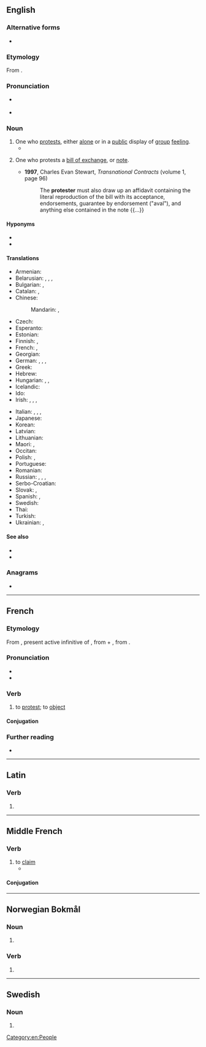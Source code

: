 ==English==

===Alternative forms===
* {{l|en|protestor}}

===Etymology===
From {{suffix|en|protest|er}}.

===Pronunciation===
* {{a|US}} {{IPA|en|/pɹəˈtestəɹ/|/ˈpɹoʊtestəɹ/}}
* {{audio|en|LL-Q1860 (eng)-Vealhurl-protester.wav|Audio (RP)}}

===Noun===
{{en-noun}}

# One who [[protest]]s, either [[alone]] or in a [[public]] display of [[group]] [[feeling]].
#* {{quote-journal|en|date=2013-06-07|author={{w|Gary Younge}}
|volume=188|issue=26|page=18|magazine={{w|The Guardian Weekly}}
|title=[http://www.guardian.co.uk/commentisfree/2013/jun/02/hypocrisy-lies-at-heart-bradley-manning-trial Hypocrisy lies at heart of Manning prosecution]
|passage=The dispatches [&hellip;] also exposed the blatant discrepancy between the west's professed values and actual foreign policies. Having lectured the Arab world about democracy for years, its collusion in suppressing freedom was undeniable as '''protesters''' were met by weaponry and tear gas made in the west, employed by a military trained by westerners.}}
#: {{ux|en|The '''protesters''' thronged Trafalgar Square and sang anti-war songs.}}
# {{lb|en|legal}} One who protests a [[bill of exchange]], or [[note]].
#* '''1997''', Charles Evan Stewart, ''Transnational Contracts'' (volume 1, page 96)
#*: The '''protester''' must also draw up an affidavit containing the literal reproduction of the bill with its acceptance, endorsements, guarantee by endorsement ("aval"), and anything else contained in the note {{...}}

====Hyponyms====
* {{l|en|tax protester}}
* {{l|en|demonstrator}}

====Translations====
{{trans-top|person who protests}}
* Armenian: {{t+|hy|բողոքավոր}}
* Belarusian: {{t|be|пратэсту́ючы|m}}, {{t|be|пратэсту́ючая|f}}, {{t|be|пратэсто́вец|m}}, {{t|be|пратэсто́ўка|f}}
* Bulgarian: {{t+|bg|протести́ращ|m}}, {{t+|bg|протести́раща|f}}
* Catalan: {{t+|ca|protestant|m|f}}, {{t+|ca|manifestant|m|f}}
* Chinese:
*: Mandarin: {{t+|cmn|抗議者|sc=Hani}}, {{t+|cmn|抗议者|tr=kàngyìzhě|sc=Hani}}
* Czech: {{t|cs|protestující|m|f}}
* Esperanto: {{t|eo|protestanto}}
* Estonian: {{t-needed|et}}
* Finnish: {{t+|fi|mielenosoittaja}}, {{t|fi|protestoija}}
* French: {{t+|fr|manifestant|m}}, {{t+|fr|manifestante|f}}
* Georgian: {{t-needed|ka}}
* German: {{t+|de|Protestant|m}}, {{t+|de|Protestierender|m}}, {{t+|de|Protestierer|m}}, {{t+|de|Protestler|m}}
* Greek: {{t+|el|διαδηλωτής|m}}
* Hebrew: {{t-needed|he}}
* Hungarian: {{t|hu|tiltakozó}}, {{t|hu|protestáló}}, {{t+|hu|tüntető}}
* Icelandic: {{t|is|mótmælandi|m}}
* Ido: {{t+|io|protestanto}}
* Irish: {{t|ga|agóideoir|m}}, {{t|ga|agóidí|m}}, {{t|ga|gearánaí|m}}, {{t|ga|clamhsánaí|m}}
{{trans-mid}}
* Italian: {{t|it|protestatore|m}}, {{t|it|protestatrice|f}}, {{t+|it|contestatore|m}}, {{t+|it|contestatrice|f}}
* Japanese: {{t|ja|抗議者|tr=こうぎしゃ, kōgisha|sc=Jpan}}
* Korean: {{t|ko|시위자}}
* Latvian: {{t-needed|lv}}
* Lithuanian: {{t-needed|lt}}
* Maori: {{t|mi|kaimautohe}}, {{t|mi|kaiporotēhe }}
* Occitan: {{t|oc|manifestant|m|f}}
* Polish: {{t|pl|protestujący|m}}, {{t|pl|protestująca|f}}
* Portuguese: {{t+|pt|protestante|m|f}}
* Romanian: {{t-needed|ro}}
* Russian: {{t+|ru|протестовать|m|alt=протесту́ющий}}, {{t+|ru|протестовать|f|alt=протесту́ющая}}, {{t+|ru|демонстра́нт|m}}, {{t+|ru|демонстра́нтка|f}}
* Serbo-Croatian: {{t-needed|sh}}
* Slovak: {{t|sk|protestujúci|m}}, {{t|sk|protestujúca|f}}
* Spanish: {{t+|es|protestante|m}}, {{t+|es|manifestante|m}}
* Swedish: {{t+|sv|protestant}}
* Thai: {{t-needed|th}}
* Turkish: {{t-needed|tr}}
* Ukrainian: {{t|uk|протесту́ючий|m}}, {{t|uk|протесту́юча|f}}
{{trans-bottom}}

====See also====
* {{l|en|dissenter}}
* {{l|en|dissident}}

===Anagrams===
* {{anagrams|en|a=eeoprrstt|potterers|reportest}}

[[Category:en:People]]

----

==French==

===Etymology===
From {{etyl|la|fr}} {{m|la|prōtestārī}}, present active infinitive of {{m|la|prōtestor}}, from {{m|la|prō}} + {{m|la|testor}}, from {{m|la|testis||witness}}.

===Pronunciation===
* {{fr-IPA}}
* {{audio|fr|Fr-protester.ogg|protester}}

===Verb===
{{fr-verb}}

# to [[protest]]; to [[object]]

====Conjugation====
{{fr-conj-auto}}

===Further reading===
* {{R:TLFi}}

----

==Latin==

===Verb===
{{la-verb-form|prōtester}}

# {{inflection of|la|prōtestor||1|s|pres|actv|subj}}

----

==Middle French==

===Verb===
{{head|frm|verb}}

# to [[claim]]
#* {{quote-book|frm|year=1552|title=Le Tiers Livre|author=[[w:François Rabelais|François Rabelais]]|passage=Lucillius, lequel '''protestoit''' n'escrire que a ses Tarentins & Consentinois}}

====Conjugation====
{{frm-conj-er|protest}}

----

==Norwegian Bokmål==

===Noun===
{{head|nb|noun form|g=m}}

# {{inflection of|nb|protest||indef|p}}

===Verb===
{{nb-verb-form}}

# {{imperative of|nb|protestere}}

----

==Swedish==

===Noun===
{{head|sv|noun form}}

# {{sv-noun-form-indef-pl|protest}}